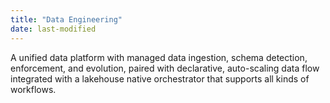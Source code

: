 ```yaml
---
title: "Data Engineering"
date: last-modified
---
```


A unified data platform with managed data ingestion, schema detection, enforcement, and evolution, paired with declarative, auto-scaling data flow integrated with a lakehouse native orchestrator that supports all kinds of workflows.
